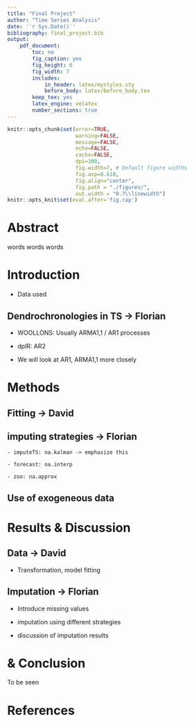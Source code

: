 ```yaml
---
title: "Final Project"
author: "Time Series Analysis"
date: '`r Sys.Date()`'
bibliography: final_project.bib
output:
    pdf_document:
        toc: no
        fig_caption: yes
        fig_height: 6
        fig_width: 7
        includes:
            in_header: latex/mystyles.sty
            before_body: latex/before_body.tex
        keep_tex: yes
        latex_engine: xelatex
        number_sections: true
---
```


```r
knitr::opts_chunk$set(error=TRUE,
                      warning=FALSE,
                      message=FALSE,
                      echo=FALSE,
                      cache=FALSE,
                      dpi=300,
                      fig.width=7, # Default figure widths
                      fig.asp=0.618,
                      fig.align="center",
                      fig.path = "./figures/",
                      out.width = "0.7\\linewidth")
knitr::opts_knit$set(eval.after='fig.cap')
```

# Abstract
words words words

# Introduction

- Data used

## Dendrochronologies in TS -> Florian

- WOOLLONS: Usually ARMA1,1 / AR1 processes

- dplR: AR2

- We will look at AR1, ARMA1,1 more closely

# Methods

## Fitting -> David

## imputing strategies -> Florian

    - imputeTS: na.kalman -> emphasize this
    
    - forecast: na.interp
    
    - zoo: na.approx
    
## Use of exogeneous data


# Results & Discussion

## Data -> David

- Transformation, model fitting 



## Imputation -> Florian

- Introduce missing values

- imputation using different strategies

- discussion of imputation results

#  & Conclusion

To be seen

# References

